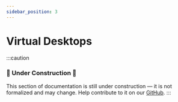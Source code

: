 ```yaml
---
sidebar_position: 3
---
```

# Virtual Desktops

:::caution
### 🚧 Under Construction 🚧
This section of documentation is still under construction — it is not formalized and may change.
Help contribute to it on our [GitHub](https://github.com/Avdan-OS/docsite/tree/main/docs/navda/multitasking/virtual-desktops.mdx).
:::


<AutoPlay src="/vid/desktops.webm" />